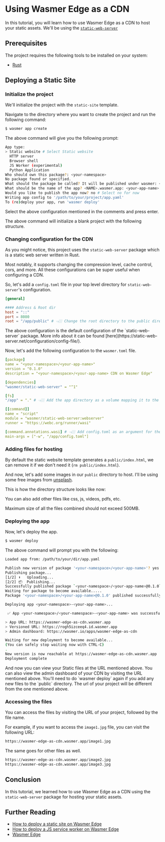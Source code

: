 
# Using Wasmer Edge as a CDN

In this tutorial, you will learn how to use Wasmer Edge as a CDN to host your static assets. We'll be using the [`static-web-server`](https://wasmer.io/wasmer/static-web-server)

## Prerequisites

The project requires the following tools to be installed on your system:

- [Rust](https://www.rust-lang.org/tools/install)

## Deploying a Static Site

<Steps>

<Install />

<CliVersionCallout />

<Login />

### Initialize the project

We'll initialize the project with the `static-site` template.

Navigate to the directory where you want to create the project and run the following command:

```bash
$ wasmer app create
```

The above command will give you the following prompt:

```bash
App type:
> Static website # Select Static website
  HTTP server
  Browser shell
  JS Worker (experimental)
  Python Application
Who should own this package?: <your-namespace>
No package found or specified.
What should the package be called? It will be published under wasmer: <your-app-name> # This will be the package name of your CDN
What should be the name of the app? <NAME>.wasmer.app: <your-app-name> # This will be the name of your app
Would you like to publish the app now? no # Select no for now
Writing app config to '/path/to/your/project/app.yaml'
To (re)deploy your app, run 'wasmer deploy'
```

Select the above configuration mentioned in the comments and press enter.

The above command will initialize a blank project with the following structure.

<FileTree>
  <FileTree.Folder name="your-top-level-dir" defaultOpen>
    <FileTree.Folder name="public" defaultOpen>
      <FileTree.File name="index.html" />
    </FileTree.Folder>
    <FileTree.File name="app.yaml" />
    <FileTree.File name="wasmer.toml" />
  </FileTree.Folder>
</FileTree>

### Changing configuration for the CDN

As you might notice, this project uses the `static-web-server` package which is a static web server written in Rust.

Most notably, it supports changing the compression level, cache control, cors, and more.
All these configurations can be super useful when configuring a CDN.

So, let's add a `config.toml` file in your top level directory for `static-web-server`'s configuration.

```toml
[general]

#### Address & Root dir
host = "::"
port = 8080
root = "/app/public" # 👈🏼 Change the root directory to the public directory for static assets
```

<Callout type="info" emoji="ℹ️">
  The above configuration is the default configuration of the
  `static-web-server` package. More info about it can be found
  [here](https://static-web-server.net/configuration/config-file/).
</Callout>

Now, let's add the following configuration to the `wasmer.toml` file.

```yaml
[package]
name = "<your-namespace>/<your-app-name>"
version = "0.1.0"
description = "<your-namespace>/<your-app-name> CDN on Wasmer Edge"

[dependencies]
"wasmer/static-web-server" = "^1"

[fs]
"/app" = "." # 👈🏼 Add the app directory as a volume mapping it to the root directory

[[command]]
name = "script"
module = "wasmer/static-web-server:webserver"
runner = "https://webc.org/runner/wasi"

[command.annotations.wasi] # 👈🏼 Add config.toml as an argument for the webserver
main-args = ["-w", "/app/config.toml"]
```

### Adding files for hosting

By default the static website template generates a `public/index.html`, we can remove it if we don't need it (`rm public/index.html`).

And now, let's add some images in our `public` directory to host. I'll be using some free images from [unsplash](https://unsplash.com/).

This is how the directory structure looks like now:

<FileTree>
  <FileTree.Folder name="your-top-level-dir" defaultOpen>
    <FileTree.Folder name="public" defaultOpen>
      <FileTree.File name="image1.jpg" />
      <FileTree.File name="image2.jpg" />
      <FileTree.File name="image3.jpg" />
    </FileTree.Folder>
    <FileTree.File name="app.yaml" />
    <FileTree.File name="wasmer.toml" />
  </FileTree.Folder>
</FileTree>

You can also add other files like css, js, videos, pdfs, etc.

<Callout type="warning" emoji="⚠️">
  Maximum size of all the files combined should not exceed 500MB.
</Callout>

### Deploying the app

Now, let's deploy the app.

```bash
$ wasmer deploy
```

The above command will prompt you with the following:

```bash
Loaded app from: /path/to/your/dir/app.yaml

Publish new version of package '<your-namespace>/<your-app-name>'? yes
Publishing package...
[1/2] ⬆️   Uploading...
[2/2] 📦  Publishing...
Successfully published package `<your-namespace>/<your-app-name>@0.1.0`
Waiting for package to become available.....
Package '<your-namespace>/<your-app-name>@0.1.0' published successfully!

Deploying app <your-namespace>-<your-app-name>...

 ✅ App <your-namespace>/<your-namespace>-<your-app-name> was successfully deployed!

> App URL: https://wasmer-edge-as-cdn.wasmer.app
> Versioned URL: https://rogh5izceeq4.id.wasmer.app
> Admin dashboard: https://wasmer.io/apps/wasmer-edge-as-cdn

Waiting for new deployment to become available...
(You can safely stop waiting now with CTRL-C)
.
New version is now reachable at https://wasmer-edge-as-cdn.wasmer.app
Deployment complete
```

<Callout type="info" emoji="ℹ️">
  And now you can view your Static files at the URL mentioned above. You can
  also view the admin dashboard of your CDN by visiting the URL mentioned above.
</Callout>

<Callout type="info" emoji="🌐">
  You'll need to do `wasmer deploy` again if you add any new files to the
  `public` directory.
</Callout>

<Callout type="warning" emoji="🚧">
  The url of your project will be different from the one mentioned above.
</Callout>

### Accessing the files

You can access the files by visiting the URL of your project, followed by the file name.

For example, if you want to access the `image1.jpg` file, you can visit the following URL:

```bash
https://wasmer-edge-as-cdn.wasmer.app/image1.jpg
```

The same goes for other files as well.

```bash
https://wasmer-edge-as-cdn.wasmer.app/image2.jpg
https://wasmer-edge-as-cdn.wasmer.app/image3.jpg
```

</Steps>

## Conclusion

In this tutorial, we learned how to use Wasmer Edge as a CDN using the `static-web-server` package for hosting your static assets.

## Further Reading

- [How to deploy a static site on Wasmer Edge](/edge/quickstart/static-site)
- [How to deploy a JS service worker on Wasmer Edge](/edge/quickstart/js-wintercg)
- [Wasmer Edge](https://wasmer.io/products/edge)
